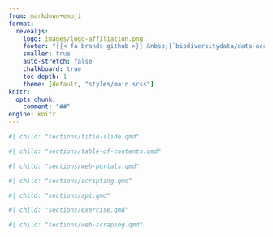 ```yaml
---
from: markdown+emoji
format:
  revealjs:
    logo: images/logo-affiliation.png
    footer: "{{< fa brands github >}} &nbsp;[`biodiversitydata/data-access`](https://github.com/biodiversitydata/data-access) &nbsp; &bull; &nbsp; {{< fa brands creative-commons >}} {{< fa brands creative-commons-by >}} &nbsp;[`cc-by-4.0`](https://creativecommons.org/licenses/by/4.0/deed.en)"
    smaller: true
    auto-stretch: false
    chalkboard: true
    toc-depth: 1
    theme: [default, "styles/main.scss"]
knitr:
  opts_chunk: 
    comment: "##" 
engine: knitr
---
```


<!-- Insert section 'Title slide' -->

```r
#| child: "sections/title-slide.qmd"
```


<!-- Insert section 'Table of contents' -->

```r
#| child: "sections/table-of-contents.qmd"
```


<!-- Insert section 'Web portals' -->

```r
#| child: "sections/web-portals.qmd"
```


<!-- Insert section 'Scripting' -->

```r
#| child: "sections/scripting.qmd"
```


<!-- Insert section 'API' -->

```r
#| child: "sections/api.qmd"
```


<!-- Insert section 'Exercise' -->

```r
#| child: "sections/exercise.qmd"
```


<!-- Insert section 'Web scraping' -->

```r
#| child: "sections/web-scraping.qmd"
```


